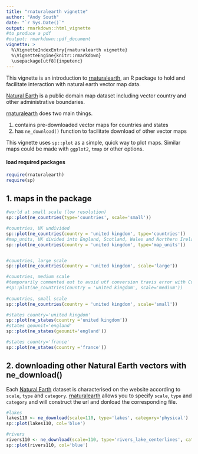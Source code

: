 ```yaml
---
title: "rnaturalearth vignette"
author: "Andy South"
date: "`r Sys.Date()`"
output: rmarkdown::html_vignette
#to produce a pdf
#output: rmarkdown::pdf_document
vignette: >
  %\VignetteIndexEntry{rnaturalearth vignette}
  %\VignetteEngine{knitr::rmarkdown}
  \usepackage[utf8]{inputenc}
---
```


This vignette is an introduction to [rnaturalearth](https://github.com/AndySouth/rnaturalearth), an R package to hold and facilitate interaction with natural earth vector map data.

[Natural Earth](http://www.naturalearthdata.com/) is a public domain map dataset including vector country and other administrative boundaries. 

[rnaturalearth](https://github.com/AndySouth/rnaturalearth) does two main things.

1. contains pre-downloaded vector maps for countries and states
1. has `ne_download()` function to facilitate download of other vector maps


This vignette uses `sp::plot` as a simple, quick way to plot maps. Similar maps could be made with `ggplot2`, `tmap` or other options.

#### load required packages
```r
require(rnaturalearth)
require(sp)
```


## 1. maps in the package
```r

#world at small scale (low resolution)
sp::plot(ne_countries(type='countries', scale='small'))

#countries, UK undivided
sp::plot(ne_countries(country = 'united kingdom', type='countries'))
#map_units, UK divided into England, Scotland, Wales and Northern Ireland
sp::plot(ne_countries(country = 'united kingdom', type='map_units'))


#countries, large scale
sp::plot(ne_countries(country = 'united kingdom', scale='large'))

#countries, medium scale
#temporarily commented out to avoid utf conversion travis error with Curacao
#sp::plot(ne_countries(country = 'united kingdom', scale='medium'))
     
#countries, small scale
sp::plot(ne_countries(country = 'united kingdom', scale='small'))   

#states country='united kingdom'
sp::plot(ne_states(country ='united kingdom'))  
#states geounit='england'
sp::plot(ne_states(geounit='england')) 

#states country='france'
sp::plot(ne_states(country ='france'))  

```




## 2. downloading other Natural Earth vectors with ne_download()  

Each [Natural Earth](http://www.naturalearthdata.com/) dataset is characterised on the website according to `scale`, `type` and `category`. [rnaturalearth](https://github.com/AndySouth/rnaturalearth) allows you to specify `scale`, `type` and `category` and will construct the url and donload the corresponding file.

```r

#lakes
lakes110 <- ne_download(scale=110, type='lakes', category='physical')
sp::plot(lakes110, col='blue')

#rivers
rivers110 <- ne_download(scale=110, type='rivers_lake_centerlines', category='physical')
sp::plot(rivers110, col='blue')


```



